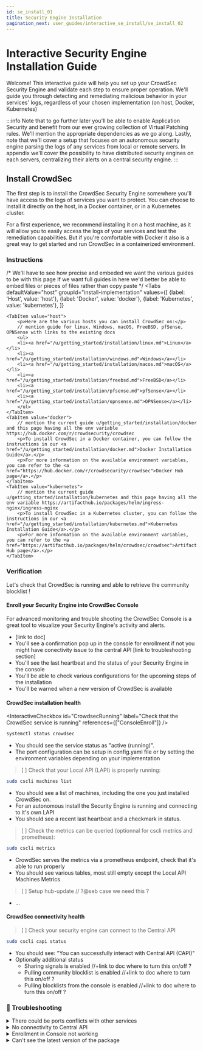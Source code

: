 ```yaml
---
id: se_install_01
title: Security Engine Installation
pagination_next: user_guides/interactive_se_install/se_install_02
---
```



# Interactive Security Engine Installation Guide

Welcome! This interactive guide will help you set up your CrowdSec Security Engine and validate each step to ensure proper operation.
We'll guide you through detecting and remediating malicious behavior in your services' logs, regardless of your chosen implementation (on host, Docker, Kubernetes)

:::info
Note that to go further later you'll be able to enable Application Security and benefit from our ever growing collection of Virtual Patching rules.  We'll mention the appropriate dependencies as we go along.
Lastly, note that we'll cover a setup that focuses on an autonomous security engine parsing the logs of any services from local or remote servers. 
In appendix we'll cover the possibility to have distributed security engines on each servers, centralizing their alerts on a central security engine.
:::

## Install CrowdSec

The first step is to install the CrowdSec Security Engine somewhere you'll have access to the logs of services you want to protect.
You can choose to install it directly on the host, in a Docker container, or in a Kubernetes cluster.  

For a first experience, we recommend installing it on a host machine, as it will allow you to easily access the logs of your services and test the remediation capabilities.
But if you're comfortable with Docker it also is a great way to get started and run CrowdSec in a containerized environment.  

### Instructions

/* We'll have to see how precise and embeded we want the various guides to be with this page
    If we want full guides in here we'd better be able to embed files or pieces of files rather than copy paste
    */
<Tabs
  defaultValue="host"
  groupId="install-implementation"
  values={[
    {label: 'Host', value: 'host'},
    {label: 'Docker', value: 'docker'},
    {label: 'Kubernetes', value: 'kubernetes'},
  ]}
>
    <TabItem value="host">
        <p>Here are the various hosts you can install CrowdSec on:</p>
        // mention guide for linux, Windows, macOS, FreeBSD, pfSense, OPNSense with links to the existing docs
        <ul>
        <li><a href="/u/getting_started/installation/linux.md">Linux</a></li>
        <li><a href="/u/getting_started/installation/windows.md">Windows</a></li>
        <li><a href="/u/getting_started/installation/macos.md">macOS</a></li>
        <li><a href="/u/getting_started/installation/freebsd.md">FreeBSD</a></li>
        <li><a href="/u/getting_started/installation/pfsense.md">pfSense</a></li>
        <li><a href="/u/getting_started/installation/opnsense.md">OPNSense</a></li>
        </ul>
    </TabItem>
    <TabItem value="docker">
        // mention the current guide u/getting_started/installation/docker and this page having all the env variable https://hub.docker.com/r/crowdsecurity/crowdsec
        <p>To install CrowdSec in a Docker container, you can follow the instructions in our <a href="/u/getting_started/installation/docker.md">Docker Installation Guide</a>.</p>
        <p>For more information on the available environment variables, you can refer to the <a href="https://hub.docker.com/r/crowdsecurity/crowdsec">Docker Hub page</a>.</p>
    </TabItem>
    <TabItem value="kubernetes">
        // mention the current guide u/getting_started/installation/kubernetes and this page having all the env variable https://artifacthub.io/packages/helm/ingress-nginx/ingress-nginx
        <p>To install CrowdSec in a Kubernetes cluster, you can follow the instructions in our <a href="/u/getting_started/installation/kubernetes.md">Kubernetes Installation Guide</a>.</p>
        <p>For more information on the available environment variables, you can refer to the <a href="https://artifacthub.io/packages/helm/crowdsec/crowdsec">Artifact Hub page</a>.</p>
    </TabItem>
</Tabs>

### Verification

Let's check that CrowdSec is running and able to retrieve the community blocklist !

#### Enroll your Security Engine into CrowdSec Console 
For advanced monitoring and trouble shooting the CrowdSec Console is a great tool to visualize your Security Engine's activity and alerts.

<InteractiveCheckbox id="ConsoleEnroll" label=" Enroll into the console " />

- [link to doc]
- You'll see a confirmation pop up in the console for enrollment if not you might have conectivity issue to the central API [link to troubleshooting section]
- You'll see the last heartbeat and the status of your Security Engine in the console
- You'll be able to check various configurations for the upcoming steps of the installation
- You'll be warned when a new version of CrowdSec is available

#### CrowdSec installation health

<InteractiveCheckbox id="CrowdsecRunning" label="Check that the CrowdSec service is running"  references={["ConsoleEnroll"]} />

```bash
systemctl status crowdsec
```
- You should see the service status as "active (running)".
- The port configuration can be setup in config.yaml file or by setting the environment variables depending on your implementation

> [ ] Check that your Local API (LAPI) is properly running: 

```bash
sudo cscli machines list
```
- You should see a list of machines, including the one you just installed CrowdSec on.
- For an autonomous install the Security Engine is running and connecting to it's own LAPI
- You should see a recent last heartbeat and a checkmark in status.

> [ ] Check the metrics can be queried (optionnal for cscli metrics and prometheus):

```bash
sudo cscli metrics
```
- CrowdSec serves the metrics via a prometheus endpoint, check that it's able to run properly
- You should see various tables, most still empty except the Local API Machines Metrics

> [ ] Setup hub-update // ?@seb case we need this ?

- ...

#### CrowdSec connectivity health

> [ ] Check your security engine can connect to the Central API

```bash
sudo cscli capi status
```
- You should see: "You can successfully interact with Central API (CAPI)"
- Optionally additional status
    - Sharing signals is enabled //+link to doc where to turn this on/off ?
    - Pulling community blocklist is enabled //+link to doc where to turn this on/off ?
    - Pulling blocklists from the console is enabled //+link to doc where to turn this on/off ?

### 🚨 Troubleshooting
<details>
    <summary>There could be ports conflicts with other services</summary>
    
    The Local API is running on port 8080 by default, and the Metrics server is running on port 6060 by default.  
    If you have other services running on these ports, you can change the ports in the configuration file `/etc/crowdsec/config.yaml` or by setting the environment variables `CROWDSEC_API_PORT` and `CROWDSEC_METRICS_PORT` when running CrowdSec in a container.
</details>
<details>
    <summary>No connectivity to Central API</summary>
    
    Check that you have access to internet at least api.crowdsec.net
    Check that your online api credentials exist /etc/crowdsec/config/online_api_credentials.yaml (default path)
        Eventually reset them with the following command sudo cscli capi register
</details>
<details>
    <summary>Enrollment in Console not working</summary>
    
    Make sure you are looking in the proper organization in the console: the enrollment key is linked to your organization.  
      If you have multiple organizations, you can switch using the organization selector in the top left corner of the console.
    If you already checked that there are no connectivity issues, you can try to re-enroll using the --overwrite flag, effectively forcing the engine to link to your organization.
</details>
<details>
    <summary>Can't see the latest version of the package</summary>
    
   Update your repository and install again.
    If latest version not available, Might depend on the plateform you're installing it on (be patient, it will come) 
</details>
